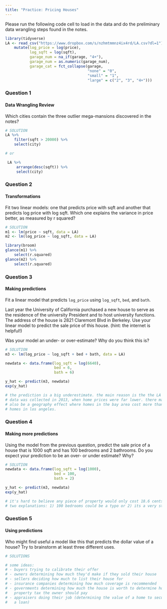 ```yaml
---
title: "Practice: Pricing Houses"
---
```


Please run the following code cell to load in the data and do the preliminary data wrangling steps found in the notes.

```r
library(tidyverse)
LA <- read_csv("https://www.dropbox.com/s/nzhmtmmnz4ix4rd/LA.csv?dl=1") %>%
    mutate(log_price = log(price),
           log_sqft = log(sqft),
           garage_num = na_if(garage, "4+"),
           garage_num = as.numeric(garage_num),
           garage_cat = fct_collapse(garage,
                                     "none" = "0",
                                     "small" = "1",
                                     "large" = c("2", "3", "4+")))
```

### Question 1

#### Data Wrangling Review

Which cities contain the three outlier mega-mansions discovered in the notes?

```r
# SOLUTION
LA %>%
    filter(sqft > 20000) %>%
    select(city)

# or 

 LA %>%
     arrange(desc(sqft)) %>%
     select(city)
```


### Question 2

#### Transformations

Fit two linear models: one that predicts price with sqft and another that predicts log price with log sqft. Which one explains the variance in price better, as measured by r squared?

```r
# SOLUTION
m1 <- lm(price ~ sqft, data = LA)
m2 <- lm(log_price ~ log_sqft, data = LA)

library(broom)
glance(m1) %>%
    select(r.squared)
glance(m2) %>%
    select(r.squared)
```

### Question 3

#### Making predictions

Fit a linear model that predicts `log_price` using `log_sqft`, `bed`, and `bath`.

Last year the University of California purchased a new house to serve as the residence of the university President and to host university functions. The address of the house is 2821 Claremont Blvd in Berkeley. Use your linear model to predict the sale price of this house. (hint: the internet is helpful!)

Was your model an under- or over-estimate? Why do you think this is?

```r
# SOLUTION
m3 <- lm(log_price ~ log_sqft + bed + bath, data = LA)

newdata <- data.frame(log_sqft = log(6640),
                      bed = 6,
                      bath = 6)

y_hat <- predict(m3, newdata)
exp(y_hat)

# the prediction is a big underestimate. the main reason is the the LA 
# data was collected in 2013, when home prices were far lower. there may
# also be a geography effect where homes in the bay area cost more than homes
# homes in los angeles.
```


### Question 4

#### Making more predictions

Using the model from the previous question, predict the sale price of a house that is 1000 sqft and has 100 bedrooms and 2 bathrooms. Do you expect your prediction to be an over- or under estimate? Why?

```r
# SOLUTION
newdata <- data.frame(log_sqft = log(1000),
                      bed = 100,
                      bath = 2)

y_hat <- predict(m3, newdata)
exp(y_hat)

# it's hard to believe any piece of property would only cost 18.6 cents.
# two explanations: 1) 100 bedrooms could be a typo or 2) its a very strange building to be divided up so narrowly. even if it makes a poor house, it is likely still worth more than 18 cents.
```



### Question 5

#### Using predictions

Who might find useful a model like this that predicts the dollar value of a house? Try to brainstorm at least three different uses.

```r
# SOLUTIONS

# some ideas:
# - buyers trying to calibrate their offer
# - owners determining how much they'd make if they sold their house
# - sellers deciding how much to list their house for
# - insurance companies determining how much coverage is recommended
# - governments determining how much the house is worth to determine how 
#   property tax the owner should pay
# - appraisers doing their job (determining the value of a home to secure
#   a loan)
```

